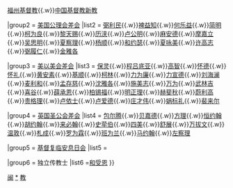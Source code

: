 {{Navbox
|name  = 福州基督教傳教士
|title = [[福州基督教新教]][[傳教士]]
|groupstyle = padding:0.35em 1.0em; line-height:1.1em; <!--reduces gap between wrapped groupname lines--> text-align:left;
|liststyle  = padding:0.25em 0; line-height:1.4em; <!--otherwise lists can appear to form continuous whole-->

|group1 = 背景
|list1  = [[福州宗教]]{{.w}}[[福州基督教]]{{.w}}[[中国基督教新教]]

|group2 = [[美国公理会差会]]
|list2  = [[弼利民]]{{.w}}[[裨益知]]{{.w}}[[何乐益]]{{.w}}[[简明]]{{.w}}[[柯为良]]{{.w}}[[黎天赐]]{{.w}}[[历浃]]{{.w}}[[卢公明]]{{.w}}[[麻安德]]{{.w}}[[摩嘉立]]{{.w}}[[吴思明 (传教士)|吴思明]]{{.w}}[[夏察理]]{{.w}}[[杨顺]]{{.w}}[[和约瑟]]{{.w}}[[夏咏美]]{{.w}}[[许高志]]{{.w}}[[弼履仁]]{{.w}}[[金雅各]]  

|group3 = [[美以美会差会]]
|list3  = [[保灵]]{{.w}}[[程吕底亚]]{{.w}}[[高智]]{{.w}}[[怀德]]{{.w}}[[怀礼]]{{.w}}[[黄安素]]{{.w}}[[基顺]]{{.w}}[[柯林]]{{.w}}[[力为廉]]{{.w}}[[力宣德]]{{.w}}[[刘海澜]]{{.w}}[[麦利和]]{{.w}}[[孟存慈]]{{.w}}[[沈雅各]]{{.w}}[[施美志]]{{.w}}[[万为]]{{.w}}[[武林吉]]{{.w}}[[喜谷]]{{.w}}[[薛承恩]]{{.w}}[[柏锡福]]{{.w}}[[明正理]]{{.w}}[[赫斐秋]]{{.w}}[[蔚利高]]{{.w}}[[贵格理]]{{.w}}[[卢依士]]{{.w}}[[卢爱德]]{{.w}}[[庄才伟]]{{.w}}[[娲标礼]]{{.w}}[[裴来尔]]

|group4 = [[英国圣公会差会 (CMS)|英国圣公会差会]]
|list4  = [[包尔腾]]{{.w}}[[贝嘉德]]{{.w}}[[方理]]{{.w}}[[恒约翰]]{{.w}}[[胡约翰]]{{.w}}[[来必翰]]{{.w}}[[史荦伯]]{{.w}}[[施美夫|四美]]{{.w}}[[舒展]]{{.w}}[[万拔文]]{{.w}}[[温敦]]{{.w}}[[札成]]{{.w}}[[罗为霖]]{{.w}}[[班为兰]]{{.w}}[[马约翰]]{{.w}}[[左察理]]

|group5 = [[基督复临安息日会]]
|list5  =

|group6 = 独立传教士
|list6  =[[和受恩]]
}}<noinclude>
[[Category:中国传教士模板|闽]]
[[Category:福州基督教新教|*]]
[[Category:福州模板|教]]
</noinclude>